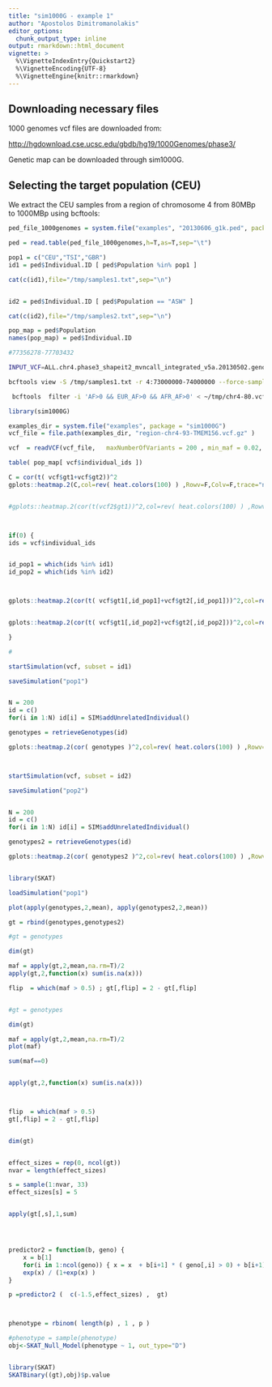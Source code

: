 ```yaml
---
title: "sim1000G - example 1"
author: "Apostolos Dimitromanolakis"
editor_options: 
  chunk_output_type: inline
output: rmarkdown::html_document
vignette: >
  %\VignetteIndexEntry{Quickstart2}
  %\VignetteEncoding{UTF-8}
  %\VignetteEngine{knitr::rmarkdown}
---
```




## Downloading necessary files


1000 genomes vcf files are downloaded from:

[http://hgdownload.cse.ucsc.edu/gbdb/hg19/1000Genomes/phase3/](http://hgdownload.cse.ucsc.edu/gbdb/hg19/1000Genomes/phase3/)


Genetic map can be downloaded through sim1000G.


## Selecting the target population (CEU)

We extract the CEU samples from a region of chromosome 4 from 80MBp to 1000MBp using bcftools:


```R


ped_file_1000genomes = system.file("examples", "20130606_g1k.ped", package = "sim1000G")

ped = read.table(ped_file_1000genomes,h=T,as=T,sep="\t")

pop1 = c("CEU","TSI","GBR")
id1 = ped$Individual.ID [ ped$Population %in% pop1 ]

cat(c(id1),file="/tmp/samples1.txt",sep="\n")


id2 = ped$Individual.ID [ ped$Population == "ASW" ]

cat(c(id2),file="/tmp/samples2.txt",sep="\n")

pop_map = ped$Population
names(pop_map) = ped$Individual.ID

```







```sh

#77356278-77703432

INPUT_VCF=ALL.chr4.phase3_shapeit2_mvncall_integrated_v5a.20130502.genotypes.vcf.gz

bcftools view -S /tmp/samples1.txt -r 4:73000000-74000000 --force-samples $INPUT_VCF > ~/tmp/chr4-80.vcf

 bcftools  filter -i 'AF>0 && EUR_AF>0 && AFR_AF>0' < ~/tmp/chr4-80.vcf | gzip > ~/tmp/chr4-80-filt.vcf.gz


```
 

```R
library(sim1000G)

examples_dir = system.file("examples", package = "sim1000G")
vcf_file = file.path(examples_dir, "region-chr4-93-TMEM156.vcf.gz" )

vcf  = readVCF(vcf_file,   maxNumberOfVariants = 200 , min_maf = 0.02, max_maf = 0.32)

table( pop_map[ vcf$individual_ids ])

C = cor(t( vcf$gt1+vcf$gt2))^2
gplots::heatmap.2(C,col=rev( heat.colors(100) ) ,Rowv=F,Colv=F,trace="none",breaks=seq(0,1,l=101))


#gplots::heatmap.2(cor(t(vcf2$gt1))^2,col=rev( heat.colors(100) ) ,Rowv=F,Colv=F,trace="none")



if(0) {
ids = vcf$individual_ids


id_pop1 = which(ids %in% id1)
id_pop2 = which(ids %in% id2)



gplots::heatmap.2(cor(t( vcf$gt1[,id_pop1]+vcf$gt2[,id_pop1]))^2,col=rev( heat.colors(100) ) ,Rowv=F,Colv=F,trace="none",breaks=seq(0,1,l=101))


gplots::heatmap.2(cor(t( vcf$gt1[,id_pop2]+vcf$gt2[,id_pop2]))^2,col=rev( heat.colors(100) ) ,Rowv=F,Colv=F,trace="none",breaks=seq(0,1,l=101))

}

```


```R
#

startSimulation(vcf, subset = id1)

saveSimulation("pop1")


N = 200
id = c()
for(i in 1:N) id[i] = SIM$addUnrelatedIndividual()

genotypes = retrieveGenotypes(id)

gplots::heatmap.2(cor( genotypes )^2,col=rev( heat.colors(100) ) ,Rowv=F,Colv=F,trace="none",breaks=seq(0,1,l=101))



startSimulation(vcf, subset = id2)

saveSimulation("pop2")


N = 200
id = c()
for(i in 1:N) id[i] = SIM$addUnrelatedIndividual()

genotypes2 = retrieveGenotypes(id)

gplots::heatmap.2(cor( genotypes2 )^2,col=rev( heat.colors(100) ) ,Rowv=F,Colv=F,trace="none",breaks=seq(0,1,l=101))



```


```r
library(SKAT)

loadSimulation("pop1")

plot(apply(genotypes,2,mean), apply(genotypes2,2,mean))

gt = rbind(genotypes,genotypes2)

#gt = genotypes

dim(gt)

maf = apply(gt,2,mean,na.rm=T)/2
apply(gt,2,function(x) sum(is.na(x)))

flip  = which(maf > 0.5) ; gt[,flip] = 2 - gt[,flip]


#gt = genotypes

dim(gt)

maf = apply(gt,2,mean,na.rm=T)/2
plot(maf)

sum(maf==0)


apply(gt,2,function(x) sum(is.na(x)))



flip  = which(maf > 0.5)
gt[,flip] = 2 - gt[,flip]


dim(gt)


effect_sizes = rep(0, ncol(gt))
nvar = length(effect_sizes)

s = sample(1:nvar, 33)
effect_sizes[s] = 5


apply(gt[,s],1,sum)




predictor2 = function(b, geno) {
    x = b[1] 
    for(i in 1:ncol(geno)) { x = x  + b[i+1] * ( geno[,i] > 0) + b[i+1] * ( geno[,i] > 1)   }
    exp(x) / (1+exp(x) )
}

p =predictor2 (  c(-1.5,effect_sizes) ,  gt)



phenotype = rbinom( length(p) , 1 , p ) 

#phenotype = sample(phenotype)
obj<-SKAT_Null_Model(phenotype ~ 1, out_type="D")


library(SKAT)
SKATBinary((gt),obj)$p.value


```
